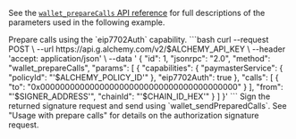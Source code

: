 See the [`wallet_prepareCalls` API
reference](/wallets/api-reference/smart-wallets/wallet-api-endpoints/wallet-api-endpoints/wallet-prepare-calls)
for full descriptions of the parameters used in the following example.

<Steps>
  <Step title="Prepare Calls">
    Prepare calls using the `eip7702Auth` capability.
```bash
curl --request POST \
  --url https://api.g.alchemy.com/v2/$ALCHEMY_API_KEY \
  --header 'accept: application/json' \
  --data '
{
  "id": 1,
  "jsonrpc": "2.0",
  "method": "wallet_prepareCalls",
  "params": [
    {
      "capabilities": {
        "paymasterService": {
          "policyId": "'$ALCHEMY_POLICY_ID'"
        },
        "eip7702Auth": true
      },
      "calls": [
        {
          "to": "0x0000000000000000000000000000000000000000"
        }
      ],
      "from": "'$SIGNER_ADDRESS'",
      "chainId": "'$CHAIN_ID_HEX'"
    }
  ]
}'
```
  </Step>
  <Step title="Sign & Send">
    Sign the returned signature request and send using `wallet_sendPreparedCalls`.
    See "Usage with prepare calls" for details on the authorization signature request.
  </Step>
</Steps>

